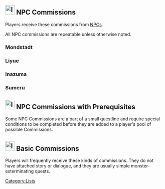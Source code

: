 {{CustomTabs
|tab1 = Overview
|tab2 = List
}}
==[[File:Icon Commission Story.svg|30px]] NPC Commissions==
Players receive these commissions from [[NPC]]s.

All NPC commissions are repeatable unless otherwise noted.

===Mondstadt===
{{Quests by Category Table|NPC Commissions&Mondstadt Quests&Quests without Requirements|norequirements=1|hideheader=1|nostartlocation=1}}

===Liyue===
{{Quests by Category Table|NPC Commissions&Liyue Quests&Quests without Requirements|norequirements=1|hideheader=1|nostartlocation=1}}

===Inazuma===
{{Quests by Category Table|NPC Commissions&Inazuma Quests&Quests without Requirements|norequirements=1|hideheader=1|nostartlocation=1}}

===Sumeru===
{{Quests by Category Table|NPC Commissions&Sumeru Quests&Quests without Requirements|norequirements=1|hideheader=1|nostartlocation=1}}

==[[File:Icon Commission Story.svg|30px]] NPC Commissions with Prerequisites==
Some NPC Commissions are a part of a small questline and require special conditions to be completed before they are added to a player's pool of possible Commissions.

{{Quests by Category Table|NPC Commissions&Quests with Requirements|hideheader=1|nostartlocation=1|not=}}

==[[File:Icon Commission.svg|30px]] Basic Commissions==
Players will frequently receive these kinds of commissions. They do not have attached story or dialogue, and they are usually simple monster-exterminating quests.
{{Clr}}

{{Quests by Category Table|Basic Commissions|norequirements=1|hideheader=1|nostartlocation=1}}

[[Category:Lists]]